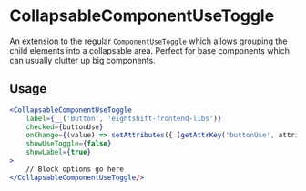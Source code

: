 # CollapsableComponentUseToggle

An extension to the regular `ComponentUseToggle` which allows grouping the child elements into a collapsable area.
Perfect for base components which can usually clutter up big components.

## Usage

```jsx
<CollapsableComponentUseToggle
	label={__('Button', 'eightshift-frontend-libs')}
	checked={buttonUse}
	onChange={(value) => setAttributes({ [getAttrKey('buttonUse', attributes, manifest)]: value })}
	showUseToggle={false}
	showLabel={true}
>
	// Block options go here
</CollapsableComponentUseToggle/>
```
